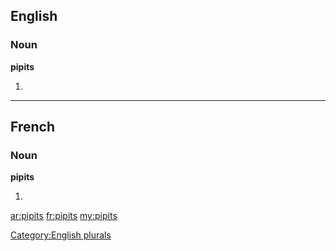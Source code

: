 ==English==

===Noun===
'''pipits'''

# {{plural of|[[pipit]]}}

[[Category:English plurals]]

----

==French==

===Noun===
'''pipits''' {{m}}

# {{plural of|[[pipit]]|lang=fr}}

[[ar:pipits]]
[[fr:pipits]]
[[my:pipits]]